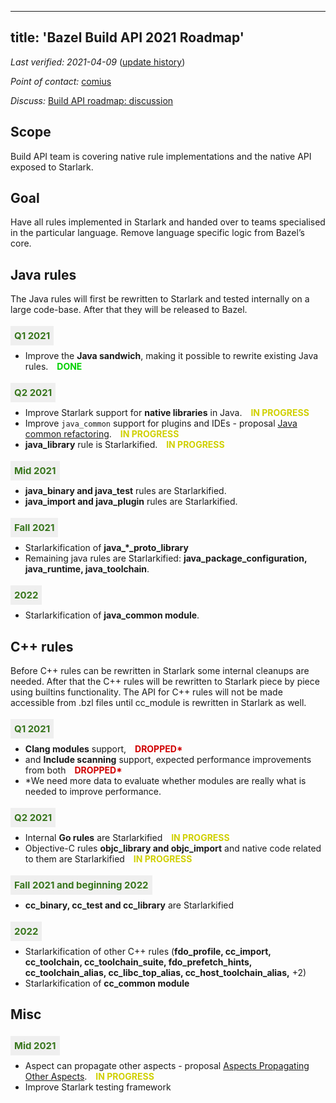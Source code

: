 <style>
  .padbottom { padding-bottom: 10px; }
  .etabox {
    background: #EFEFEF;
    color: #38761D;
    font-size: 15px;
    font-weight: bold;
    display: inline;
    padding: 6px;
    margin-right: 10px;
  }
  .donestatus {
    color: #00D000;
    font-weight: bold;
    padding-left: 10px;
  }
  .droppedstatus {
    color: #D00000;
    font-weight: bold;
    padding-left: 10px;
  }
  .inprogressstatus {
    color: #D0D000;
    font-weight: bold;
    padding-left: 10px;
  }
</style>

---
title: 'Bazel Build API 2021 Roadmap'
---

*Last verified: 2021-04-09*
([update history](https://github.com/bazelbuild/bazel-website/commits/master/roadmaps/build-api.md))

*Point of contact:* [comius](https://github.com/comius)

*Discuss:*
[Build API roadmap: discussion](https://github.com/bazelbuild/bazel/issues/13008)

## Scope

Build API team is covering native rule implementations and the native API
exposed to Starlark.

## Goal

Have all rules implemented in Starlark and handed over to teams specialised in
the particular language. Remove language specific logic from Bazel’s core.

## Java rules

The Java rules will first be rewritten to Starlark and tested internally on a
large code-base. After that they will be released to Bazel.

<div class="padbottom"></div>
<span class="etabox">Q1 2021</span>

*   Improve the **Java sandwich**, making it possible to rewrite existing Java
    rules. <span class="donestatus">DONE</span>

<div class="padbottom"></div>
<span class="etabox">Q2 2021</span>

*   Improve Starlark support for **native libraries** in Java.
    <span class="inprogressstatus">IN PROGRESS</span>
*   Improve <code>java_common</code> support for plugins and IDEs - proposal
    [Java common refactoring](https://docs.google.com/document/d/10isTEK5W9iCPp4BIyGBrLY5iti3Waaam6EeGVSjq3r8/edit).
    <span class="inprogressstatus">IN PROGRESS</span>
*   **java_library** rule is Starlarkified. <span class="inprogressstatus">IN
    PROGRESS</span>

<div class="padbottom"></div>
<span class="etabox">Mid 2021</span>

*   **java_binary and java_test** rules are Starlarkified.
*   **java_import and java_plugin** rules are Starlarkified.

<div class="padbottom"></div>
<span class="etabox">Fall 2021</span>

*   Starlarkification of **java_\*_proto_library**
*   Remaining java rules are Starlarkified: **java_package_configuration,
    java_runtime, java_toolchain**.

<div class="padbottom"></div>
<span class="etabox">2022</span>

*   Starlarkification of **java_common module**.

## C++ rules

Before C++ rules can be rewritten in Starlark some internal cleanups are needed.
After that the C++ rules will be rewritten to Starlark piece by piece using
builtins functionality. The API for C++ rules will not be made accessible from
.bzl files until cc_module is rewritten in Starlark as well.

<div class="padbottom"></div>
<span class="etabox">Q1 2021</span>

*   **Clang modules** support, <span class="droppedstatus">DROPPED*</span>
*   and **Include scanning** support, expected performance improvements from
    both <span class="droppedstatus">DROPPED*</span>
*   *We need more data to evaluate whether modules are really what is needed to
    improve performance.

<div class="padbottom"></div>
<span class="etabox">Q2 2021</span>

*   Internal **Go rules** are Starlarkified <span class="inprogressstatus">IN
    PROGRESS</span>
*   Objective-C rules **objc_library and objc_import** and native code related
    to them are Starlarkified <span class="inprogressstatus">IN PROGRESS</span>

<div class="padbottom"></div>
<span class="etabox">Fall 2021 and beginning 2022</span>

*   **cc_binary, cc_test and cc_library** are Starlarkified

<div class="padbottom"></div>
<span class="etabox">2022</span>

*   Starlarkification of other C++ rules (**fdo_profile, cc_import,
    cc_toolchain, cc_toolchain_suite, fdo_prefetch_hints, cc_toolchain_alias,
    cc_libc_top_alias, cc_host_toolchain_alias,** +2)
*   Starlarkification of **cc_common module**

## Misc

<div class="padbottom"></div>
<span class="etabox">Mid 2021</span>

*   Aspect can propagate other aspects - proposal
    [Aspects Propagating Other Aspects](https://docs.google.com/document/d/1fVNyskIgMoiNeOOGt57LdDmEkAShkYUKYQTkf5yD1fA/edit).
    <span class="inprogressstatus">IN PROGRESS</span>
*   Improve Starlark testing framework
